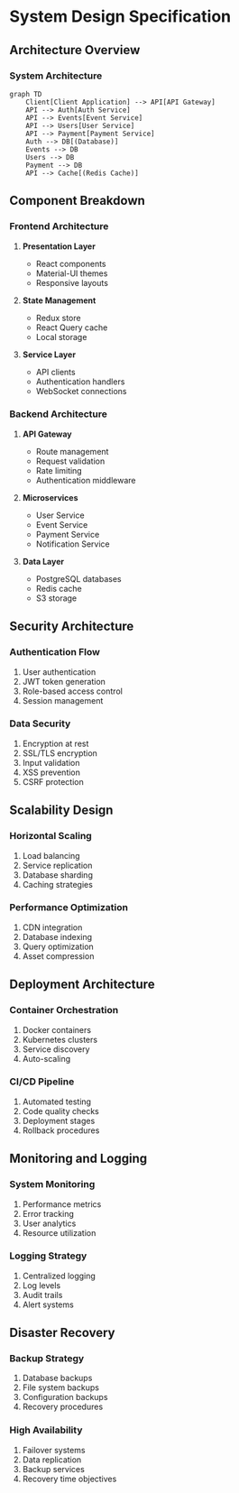 # System Design Specification

## Architecture Overview

### System Architecture
```mermaid
graph TD
    Client[Client Application] --> API[API Gateway]
    API --> Auth[Auth Service]
    API --> Events[Event Service]
    API --> Users[User Service]
    API --> Payment[Payment Service]
    Auth --> DB[(Database)]
    Events --> DB
    Users --> DB
    Payment --> DB
    API --> Cache[(Redis Cache)]
```

## Component Breakdown

### Frontend Architecture
1. **Presentation Layer**
   - React components
   - Material-UI themes
   - Responsive layouts

2. **State Management**
   - Redux store
   - React Query cache
   - Local storage

3. **Service Layer**
   - API clients
   - Authentication handlers
   - WebSocket connections

### Backend Architecture
1. **API Gateway**
   - Route management
   - Request validation
   - Rate limiting
   - Authentication middleware

2. **Microservices**
   - User Service
   - Event Service
   - Payment Service
   - Notification Service

3. **Data Layer**
   - PostgreSQL databases
   - Redis cache
   - S3 storage

## Security Architecture

### Authentication Flow
1. User authentication
2. JWT token generation
3. Role-based access control
4. Session management

### Data Security
1. Encryption at rest
2. SSL/TLS encryption
3. Input validation
4. XSS prevention
5. CSRF protection

## Scalability Design

### Horizontal Scaling
1. Load balancing
2. Service replication
3. Database sharding
4. Caching strategies

### Performance Optimization
1. CDN integration
2. Database indexing
3. Query optimization
4. Asset compression

## Deployment Architecture

### Container Orchestration
1. Docker containers
2. Kubernetes clusters
3. Service discovery
4. Auto-scaling

### CI/CD Pipeline
1. Automated testing
2. Code quality checks
3. Deployment stages
4. Rollback procedures

## Monitoring and Logging

### System Monitoring
1. Performance metrics
2. Error tracking
3. User analytics
4. Resource utilization

### Logging Strategy
1. Centralized logging
2. Log levels
3. Audit trails
4. Alert systems

## Disaster Recovery

### Backup Strategy
1. Database backups
2. File system backups
3. Configuration backups
4. Recovery procedures

### High Availability
1. Failover systems
2. Data replication
3. Backup services
4. Recovery time objectives 